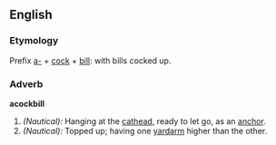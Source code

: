==English==
===Etymology===
Prefix [[a-]] + [[cock]] + [[bill]]: with bills cocked up.

===Adverb===
'''acockbill'''
#''(Nautical):'' Hanging at the [[cathead]], ready to let go, as an [[anchor]].
#''(Nautical):'' Topped up; having one [[yardarm]] higher than the other.